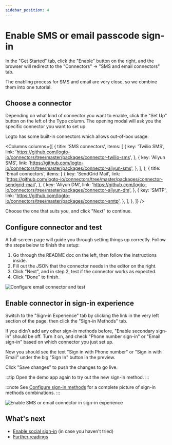 ```yaml
---
sidebar_position: 4
---
```




# Enable SMS or email passcode sign-in

In the "Get Started" tab, click the "Enable" button on the right, and the browser will redirect to the "Connectors" -> "SMS and email connectors" tab.

The enabling process for SMS and email are very close, so we combine them into one tutorial.

<ConnectorsIntro />

## Choose a connector

Depending on what kind of connector you want to enable, click the "Set Up" button on the left of the Type column. The opening modal will ask you the specific connector you want to set up.

Logto has some built-in connectors which allows out-of-box usage:

<Columns
  columns={[
    {
      title: 'SMS connectors',
      items: [
        {
          key: 'Twilio SMS',
          link: 'https://github.com/logto-io/connectors/tree/master/packages/connector-twilio-sms',
        },
        {
          key: 'Aliyun SMS',
          link: 'https://github.com/logto-io/connectors/tree/master/packages/connector-aliyun-sms',
        },
      ],
    },
    {
      title: 'Email connectors',
      items: [
        {
          key: 'SendGrid Mail',
          link: 'https://github.com/logto-io/connectors/tree/master/packages/connector-sendgrid-mail',
        },
        {
          key: 'Aliyun DM',
          link: 'https://github.com/logto-io/connectors/tree/master/packages/connector-aliyun-dm',
        },
        {
          key: 'SMTP',
          link: 'https://github.com/logto-io/connectors/tree/master/packages/connector-smtp',
        },
      ],
    },
  ]}
/>

Choose the one that suits you, and click "Next" to continue.

<ConnectorsWip />

## Configure connector and test

A full-screen page will guide you through setting things up correctly. Follow the steps below to finish the setup:

1. Go through the README doc on the left, then follow the instructions inside.
2. Fill out the JSON that the connector needs in the editor on the right.
3. Click "Next", and in step 2, test if the connector works as expected.
4. Click "Done" to finish.

![Configure email connector and test](./assets/configure-email-connector-and-test.png)

## Enable connector in sign-in experience

Switch to the "Sign-in Experience" tab by clicking the link in the very left section of the page, then click the "Sign-in Methods" tab.

If you didn't add any other sign-in methods before, "Enable secondary sign-in" should be off. Turn it on, and check "Phone number sign-in" or "Email sign-in" based on which connector you just set up.

Now you should see the text "Sign in with Phone number" or "Sign in with Email" under the big "Sign In" button in the preview.

Click "Save changes" to push the changes to go live.

:::tip
Open the demo app again to try out the new sign-in method.
:::

:::note
See [Configure sign-in methods](../../recipes/customize-sie/configure-sign-in-methods.mdx) for a complete picture of sign-in methods combinations.
:::

![Enable SMS or email connector in sign-in experience](./assets/sie-enable-sms-or-email-connector.png)

## What's next

- [Enable social sign-in](./enable-social-sign-in.mdx) (in case you haven't tried)
- [Further readings](./further-readings.md)
